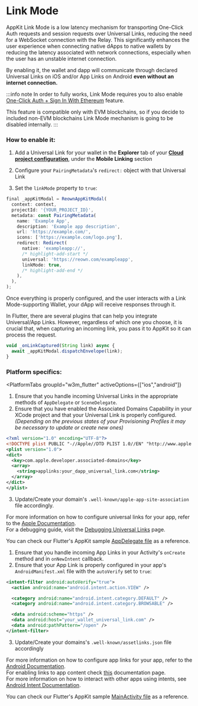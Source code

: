 
# Link Mode

AppKit Link Mode is a low latency mechanism for transporting One-Click Auth requests and session requests over Universal Links, reducing the need for a WebSocket connection with the Relay. This significantly enhances the user experience when connecting native dApps to native wallets by reducing the latency associated with network connections, especially when the user has an unstable internet connection.

By enabling it, the wallet and dapp will communicate through declared Universal Links on iOS and/or App Links on Android **even without an internet connection.**

:::info note
In order to fully works, Link Mode requires you to also enable [One-Click Auth + Sign In With Ethereum](./siwe.mdx) feature.

This feature is compatible only with EVM blockchains, so if you decide to included non-EVM blockchains Link Mode mechanism is going to be disabled internally.
:::

### How to enable it:

1. Add a Universal Link for your wallet in the **Explorer** tab of your [**Cloud project configuration**](https://cloud.reown.com/sign-in), under the **Mobile Linking** section

2. Configure your `PairingMetadata`'s `redirect:` object with that Universal Link

3. Set the `linkMode` property to `true`:

```javascript
final _appKitModal = ReownAppKitModal(
  context: context,
  projectId: '{YOUR_PROJECT_ID}',
  metadata: const PairingMetadata(
    name: 'Example App',
    description: 'Example app description',
    url: 'https://example.com/',
    icons: ['https://example.com/logo.png'],
    redirect: Redirect(
      native: 'exampleapp://',
      /* highlight-add-start */
      universal: 'https://reown.com/exampleapp',
      linkMode: true,
      /* highlight-add-end */
    ),
  ),
);

```

Once everything is properly configured, and the user interacts with a Link Mode-supporting Wallet, your dApp will receive responses through it.

In Flutter, there are several plugins that can help you integrate Universal/App Links. However, regardless of which one you choose, it is crucial that, when capturing an incoming link, you pass it to AppKit so it can process the request.

```javascript
void _onLinkCaptured(String link) async {
  await _appKitModal.dispatchEnvelope(link);
}
```

### Platform specifics:

<PlatformTabs
	groupId="w3m_flutter"
	activeOptions={["ios","android"]}
>
<PlatformTabItem value="ios">

1. Ensure that you handle incoming Universal Links in the appropriate methods of `AppDelegate` or `SceneDelegate`.
2. Ensure that you have enabled the Associated Domains Capability in your XCode project and that your Universal Link is properly configured. _(Depending on the previous states of your Provisioning Profiles it may be necessary to update or create new ones)_
```xml
<?xml version="1.0" encoding="UTF-8"?>
<!DOCTYPE plist PUBLIC "-//Apple//DTD PLIST 1.0//EN" "http://www.apple.com/DTDs/PropertyList-1.0.dtd">
<plist version="1.0">
<dict>
  <key>com.apple.developer.associated-domains</key>
  <array>
    <string>applinks:your_dapp_universal_link.com</string>
  </array>
</dict>
</plist>
```
3. Update/Create your domain's `.well-known/apple-app-site-association` file accordingly.

For more information on how to configure universal links for your app, refer to the [Apple Documentation](https://developer.apple.com/documentation/xcode/allowing-apps-and-websites-to-link-to-your-content?language=swift).<br />
For a debugging guide, visit the [Debugging Universal Links](https://developer.apple.com/documentation/technotes/tn3155-debugging-universal-links) page.<br />

You can check our Flutter's AppKit sample [AppDelegate file](https://github.com/reown-com/reown_flutter/blob/master/packages/reown_appkit/example/base/ios/Runner/AppDelegate.swift) as a reference.

</PlatformTabItem>
<PlatformTabItem value="android">

1. Ensure that you handle incoming App Links in your Activity's `onCreate` method and in `onNewIntent` callback.
2. Ensure that your App Link is properly configured in your app's `AndroidManifest.xml` file with the `autoVerify` set to `true`:
```xml
<intent-filter android:autoVerify="true">
  <action android:name="android.intent.action.VIEW" />

  <category android:name="android.intent.category.DEFAULT" />
  <category android:name="android.intent.category.BROWSABLE" />

  <data android:scheme="https" />
  <data android:host="your_wallet_universal_link.com" />
  <data android:pathPattern="/open" />
</intent-filter>
```
3. Update/Create your domains's `.well-known/assetlinks.json` file accordingly

For more information on how to configure app links for your app, refer to the [Android Documentation](https://developer.android.com/training/app-links/verify-android-applinks).<br />
For enabling links to app content check [this](https://developer.android.com/training/app-links/deep-linking) documentation page.<br />
For more information on how to interact with other apps using intents, see [Android Intent Documentation](https://developer.android.com/training/basics/intents).

You can check our Flutter's AppKit sample [MainActivity file](https://github.com/reown-com/reown_flutter/blob/master/packages/reown_appkit/example/base/android/app/src/main/kotlin/com/example/dapp/MainActivity.kt) as a reference.

</PlatformTabItem>
</PlatformTabs>
